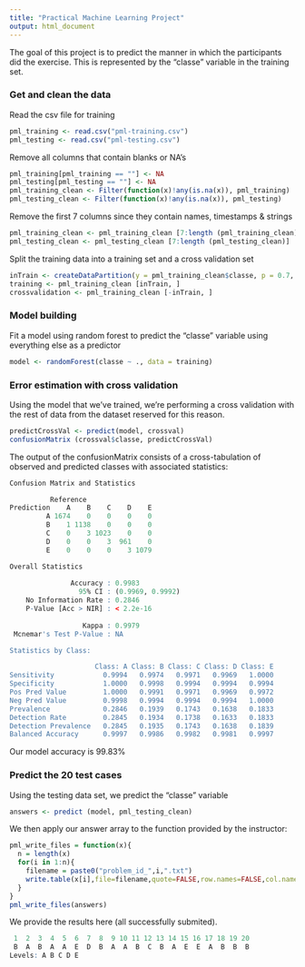 ```yaml
---
title: "Practical Machine Learning Project"
output: html_document
---
```


The goal of this project is to predict the manner in which the participants did the exercise. This is represented by
the "classe" variable in the training set.
 
### Get and clean the data

Read the csv file for training
```r
pml_training <- read.csv("pml-training.csv")
pml_testing <- read.csv("pml-testing.csv")
```

Remove all columns that contain blanks or NA's
```r
pml_training[pml_training == ""] <- NA
pml_testing[pml_testing == ""] <- NA
pml_training_clean <- Filter(function(x)!any(is.na(x)), pml_training)
pml_testing_clean <- Filter(function(x)!any(is.na(x)), pml_testing)
```

Remove the first 7 columns since they contain names, timestamps & strings
```r
pml_training_clean <- pml_training_clean [7:length (pml_training_clean)]
pml_testing_clean <- pml_testing_clean [7:length (pml_testing_clean)]
```

Split the training data into a training set and a cross validation set
```r
inTrain <- createDataPartition(y = pml_training_clean$classe, p = 0.7, list = FALSE)
training <- pml_training_clean [inTrain, ]
crossvalidation <- pml_training_clean [-inTrain, ]
```

### Model building

Fit a model using random forest to predict the "classe" variable using everything else as a predictor

```r
model <- randomForest(classe ~ ., data = training)
```

### Error estimation with cross validation

Using the model that we've trained, we're performing a cross validation with the rest of data from the dataset reserved for this reason. 
```r
predictCrossVal <- predict(model, crossval)
confusionMatrix (crossval$classe, predictCrossVal)
```

The output of the confusionMatrix consists of a cross-tabulation of observed and predicted classes with associated statistics:
```r
Confusion Matrix and Statistics

          Reference
Prediction    A    B    C    D    E
         A 1674    0    0    0    0
         B    1 1138    0    0    0
         C    0    3 1023    0    0
         D    0    0    3  961    0
         E    0    0    0    3 1079

Overall Statistics
                                          
               Accuracy : 0.9983          
                 95% CI : (0.9969, 0.9992)
    No Information Rate : 0.2846          
    P-Value [Acc > NIR] : < 2.2e-16       
                                          
                  Kappa : 0.9979          
 Mcnemar's Test P-Value : NA              

Statistics by Class:

                     Class: A Class: B Class: C Class: D Class: E
Sensitivity            0.9994   0.9974   0.9971   0.9969   1.0000
Specificity            1.0000   0.9998   0.9994   0.9994   0.9994
Pos Pred Value         1.0000   0.9991   0.9971   0.9969   0.9972
Neg Pred Value         0.9998   0.9994   0.9994   0.9994   1.0000
Prevalence             0.2846   0.1939   0.1743   0.1638   0.1833
Detection Rate         0.2845   0.1934   0.1738   0.1633   0.1833
Detection Prevalence   0.2845   0.1935   0.1743   0.1638   0.1839
Balanced Accuracy      0.9997   0.9986   0.9982   0.9981   0.9997
```
Our model accuracy is 99.83%

### Predict the 20 test cases

Using the testing data set, we predict the "classe" variable
```r
answers <- predict (model, pml_testing_clean)
```

We then apply our answer array to the function provided by the instructor:
```r
pml_write_files = function(x){
  n = length(x)
  for(i in 1:n){
    filename = paste0("problem_id_",i,".txt")
    write.table(x[i],file=filename,quote=FALSE,row.names=FALSE,col.names=FALSE)
  }
}
pml_write_files(answers)
```

We provide the results here (all successfully submited).
```r
 1  2  3  4  5  6  7  8  9 10 11 12 13 14 15 16 17 18 19 20 
 B  A  B  A  A  E  D  B  A  A  B  C  B  A  E  E  A  B  B  B 
Levels: A B C D E
```